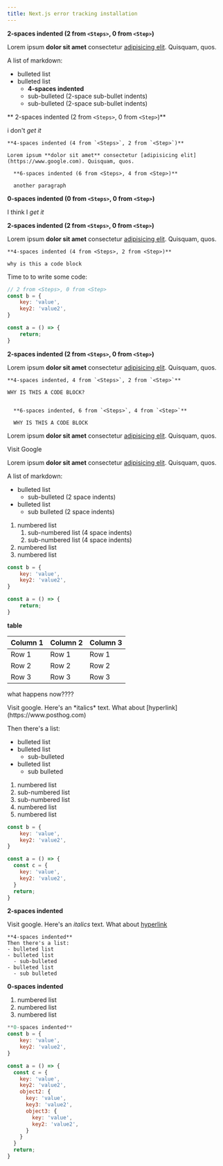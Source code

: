 ```yaml
---
title: Next.js error tracking installation
---
```



<Steps>
  <Step title="Installing PostHog web SDK" subtitle="Your goal in this step: Install the PostHog web JavaScript SDK." badge="required">

  **2-spaces indented (2 from `<Steps>`, 0 from `<Step>`)**

  Lorem ipsum **dolor sit amet** consectetur [adipisicing elit](https://www.google.com). Quisquam, quos.

  A list of markdown:
  - bulleted list
  - bulleted list
    - **4-spaces indented**
    - sub-bulleted (2-space sub-bullet indents)
    - sub-bulleted (2-space sub-bullet indents)

  ** 2-spaces indented (2 from `<Steps>`, 0 from `<Step>`)**

  i don't *get it*

    **4-spaces indented (4 from `<Steps>`, 2 from `<Step>`)**
    
    Lorem ipsum **dolor sit amet** consectetur [adipisicing elit](https://www.google.com). Quisquam, quos.
  
      **6-spaces indented (6 from <Steps>, 4 from <Step>)**
      
      another paragraph

**0-spaces indented (0 from `<Steps>`, 0 from `<Step>`)**

I think I *get it*

  **2-spaces indented (2 from `<Steps>`, 0 from `<Step>`)**
  
  Lorem ipsum **dolor sit amet** consectetur [adipisicing elit](https://www.google.com). Quisquam, quos.

    **4-spaces indented (4 from <Steps>, 2 from <Step>)**
    
    why is this a code block

Time to to write some code:


  ```javascript
  // 2 from <Steps>, 0 from <Step>
  const b = {
      key: 'value',
      key2: 'value2',
  }

  const a = () => {
      return;
  }
  ```

  **2-spaces indented (2 from `<Steps>`, 0 from `<Step>`)**

  Lorem ipsum **dolor sit amet** consectetur [adipisicing elit](https://www.google.com). Quisquam, quos.

    **4-spaces indented, 4 from `<Steps>`, 2 from `<Step>`**

    WHY IS THIS A CODE BLOCK?


      **6-spaces indented, 6 from `<Steps>`, 4 from `<Step>`**

      WHY IS THIS A CODE BLOCK



  Lorem ipsum **dolor sit amet** consectetur [adipisicing elit](https://www.google.com). Quisquam, quos.

  <CallToAction href="https://www.google.com">
  Visit Google

  </CallToAction>


  </Step>

<Step title="Installing PostHog web SDK" subtitle="Your goal in this step: Install the PostHog  web JavaScript SDK." badge="required">

Lorem ipsum **dolor sit amet** consectetur [adipisicing elit](https://www.google.com). Quisquam, quos.

A list of markdown:
- bulleted list
  - sub-bulleted (2 space indents)
- bulleted list
  - sub bulleted (2 space indents)

1. numbered list
    1. sub-numbered list (4 space indents)
    2. sub-numbered list (4 space indents)
2. numbered list
3. numbered list


```javascript
const b = {
    key: 'value',
    key2: 'value2',
}

const a = () => {
    return;
}
```

<ProductScreenshot
    imageLight="https://res.cloudinary.com/dmukukwp6/image/upload/Screenshot_2025_01_30_at_09_48_09_63dd3c5241.png"
    imageDark="https://res.cloudinary.com/dmukukwp6/image/upload/Screenshot_2025_01_30_at_09_48_39_1030eea240.png"
    alt="Stack traces example"
    classes="rounded"
/>

**table**

| Column 1 | Column 2 | Column 3 |
|----------|----------|----------|
| Row 1    | Row 1    | Row 1    |
| Row 2    | Row 2    | Row 2    |
| Row 3    | Row 3    | Row 3    |


what happens now????

<CallToAction href="https://www.google.com">
  Visit google. Here's an *italics* text. What about [hyperlink](https://www.posthog.com)

  Then there's a list:
  - bulleted list
  - bulleted list
    - sub-bulleted 
  - bulleted list
    - sub bulleted

1. numbered list
  1. sub-numbered list
  2. sub-numbered list
2. numbered list
3. numbered list

```javascript
const b = {
    key: 'value',
    key2: 'value2',
}

const a = () => {
  const c = {
    key: 'value',
    key2: 'value2',
  }
  return;
}
```

<ProductScreenshot
    imageLight="https://res.cloudinary.com/dmukukwp6/image/upload/Screenshot_2025_01_30_at_09_48_09_63dd3c5241.png"
    imageDark="https://res.cloudinary.com/dmukukwp6/image/upload/Screenshot_2025_01_30_at_09_48_39_1030eea240.png"
    alt="Stack traces example"
    classes="rounded"
/>

</CallToAction>

<CalloutBox>

  **2-spaces indented**
  
  Visit google. Here's an *italics* text. What about [hyperlink](https://www.posthog.com)

    **4-spaces indented**
    Then there's a list:
    - bulleted list
    - bulleted list
      - sub-bulleted 
    - bulleted list
      - sub bulleted

**0-spaces indented**
1. numbered list
2. numbered list
3. numbered list

```javascript
**0-spaces indented**
const b = {
    key: 'value',
    key2: 'value2',
}

const a = () => {
  const c = {
    key: 'value',
    key2: 'value2',
    object2: {
      key: 'value',
      key3: 'value2',
      object3: {
        key: 'value',
        key2: 'value2',
      }
    } 
  }
  return;
}
```

<ProductScreenshot
    imageLight="https://res.cloudinary.com/dmukukwp6/image/upload/Screenshot_2025_01_30_at_09_48_09_63dd3c5241.png"
    imageDark="https://res.cloudinary.com/dmukukwp6/image/upload/Screenshot_2025_01_30_at_09_48_39_1030eea240.png"
    alt="Stack traces example"
    classes="rounded"
/>



</CalloutBox>





</Step>


</Steps>
